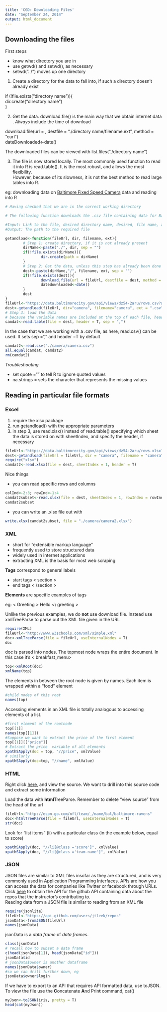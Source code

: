 ```yaml
---
title: 'CGD: Downloading Files'
date: "September 24, 2014"
output: html_document
---
```

## Downloading the files
First steps

* know what directory you are in 
* use getwd() and setwd(), as necessary
* setwd("../") moves up one directory

1. Create a directory for the data to fall into, if such a directory doesn't already exist

if (!file.exists("directory name")){  
        dir.create("directory name")  
}

2. Get the data. download.file() is the main way that we obtain internet data
. *Always* include the time of download

download.file(url = , destfile = "./directory name/filename.ext", method = "curl")  
dateDownloaded<-date()

The downloaded files can be viewed with list.files("./directory name")

3. The file is now stored locally. The most commonly used function to read it into R is read.table(). It is the most robust, and allows the most flexibility.   
However, because of its slowness, it is not the best method to read large tables into R. 

eg: downloading data on [Baltimore Fixed Speed Camera](https://data.baltimorecity.gov/Transportation/Baltimore-Fixed-Speed-Cameras/dz54-2aru) data and reading into R
```r
# Having checked that we are in the correct working directory

# The following function downloads the .csv file containing data for Balitmore's Fixed Speed Cameras

#Input: Link to the file, desired directory name, desired, file name, and file extension
#Output: The path to the required file

getandload<-function(fileUrl, dir, filename, ext){
        # Step 1: create directory, if it is not already present
        dirName<-paste("./", dir, sep = "")
        if(!file.exists(dirName)){
                dir.create(path = dirName)
        }
        # Step 2: Get the data, unless this step has already been done
        dest<-paste(dirName,"/", filename, ext, sep = "")
        if(!file.exists(dest)){
                download.file(url = fileUrl, destfile = dest, method = "curl") 
                datedownloaded<-date()
        }
        dest
}
fileUrl<-"https://data.baltimorecity.gov/api/views/dz54-2aru/rows.csv?accessType=DOWNLOAD"
dest<-getandload(fileUrl, dir="camera", filename="camera", ext = ".csv")
# Step 3: load the data
# because the variable names are included at the top of each file, header = T
camdat<-read.table(file = dest, header = T, sep = ",")
```
In the case that we are working with a .csv file, as here, read.csv() can be used. It sets sep =", " and header =T by default
```r
camdat2<-read.csv("./camera/camera.csv")
all.equal(camdat, camdat2)
rm(camdat2)
```
_*Troubleshooting*_ 

* set quote ="" to tell R to ignore quoted values
* na.strings = sets the character that represents the missing values

## Reading in particular file formats

### Excel 

1. require the xlsx package
2. run getandload() with the appropriate parameters
3. in step 3, use read.xlsx() instead of read.table() specifying which sheet the data is stored on with sheetIndex, and specify the header, if necessary

```r
fileUrl<-"https://data.baltimorecity.gov/api/views/dz54-2aru/rows.xlsx?accessType=DOWNLOAD"
dest<-getandload(fileUrl = fileUrl, dir = "camera", filename = "camera", ext = ".xls") #This is not supposed to happen. The ext should be ".xlsx", but it only works this way
require("xlsx")
camdat2<-read.xlsx(file = dest, sheetIndex = 1, header = T)
```
Nice things

* you can read specific rows and columns
```r
colInd<-2:3; rowInd<-1:4
camdat2subset<-read.xlsx(file = dest, sheetIndex = 1, rowIndex = rowInd, colIndex = colInd, header = T)
camdat2subset
```
* you can write an .xlsx file out with 
```r
write.xlsx(camdat2subset, file = "./camera/camera2.xlsx")
```

### XML

* short for "extensible markup language"
* frequently used to store structured data
* widely used in internet applications
* extracting XML is the basis for most web scraping

**Tags** correspond to general labels

* start tags < section >
* end tags < \section >

**Elements** are specific examples of tags

eg: < Greeting > Hello <\\ greeting >

Unlike the previous examples, we do **not** use download file. Instead use xmlTreeParse to parse out the XML file given in the URL
```r
require(XML)
fileUrl<-"http://www.w3schools.com/xml/simple.xml"
doc<-xmlTreeParse(file = fileUrl, useInternalNodes = T)
doc
```
doc is parsed into nodes. The topmost node wraps the entire document. In this case it's < breakfast_menu>
```r
top<-xmlRoot(doc)
xmlName(top)
```
The elements in between the root node is given by names. Each item is wrapped within a "food" element
```r
#child nodes of this root
names(top)
```
Accessing elements in an XML file is totally analogous to accessing elements of a list. 
```r
#first element of the rootnode
top[[1]]
names(top[[1]])
#Suppose we want to extract the price of the first element
top[[1]][["price"]]
# Extract the price  variable of all elements
xpathSApply(doc = top, "//price", xmlValue)
# similarly
xpathSApply(doc=top, "//name", xmlValue)
```

### HTML

Right click [here](view-source:http://espn.go.com/nfl/team/_/name/bal/baltimore-ravens), and view the source. We want to drill into this source code and extract some information

Load the data with **html**TreeParse. Remember to delete "view source" from the head of the url
```r
fileUrl<-"http://espn.go.com/nfl/team/_/name/bal/baltimore-ravens"
doc<-htmlTreeParse(file = fileUrl, useInternalNodes = T)
str(doc)
```
Look for "list items" (li) with a particular class (in the example below, equal to score)
```r
xpathSApply(doc, "//li[@class ='score']", xmlValue)
xpathSApply(doc, "//li[@class ='team-name']", xmlValue)
```
### JSON
JSON files are similar to XML files insofar as they are structured, and is very commonly used in Application Programming Interfaces. APIs are how you can access the data for companies like Twitter or facebook through URLs.   
Click [here](https://api.github.com/users/jtleek/repos) to obtain the API for the github API containing data about the repos that the instructor's contributing to.   
Reading data from a JSON file is similar to reading from an XML file
```r
require(jsonlite)
fileUrl<-"https://api.github.com/users/jtleek/repos"
jsonData<-fromJSON(fileUrl)
names(jsonData)
```
jsonData is a *data frame* of *data frames*. 
```r
class(jsonData)
# recall how to subset a data frame
c(head(jsonData[1]), head(jsonData["id"]))
jsonData$id
# jsonData$owner is another dataframe
names(jsonData$owner)
#so we can drill further down, eg
jsonData$owner$login
```
If we have to export to an API that requires API formatted data, use toJSON. To view the file use the **C**oncatenate **A**nd Prin**t** command, cat()
```r
myJson<-toJSON(iris, pretty = T)
head(cat(myJson))
```